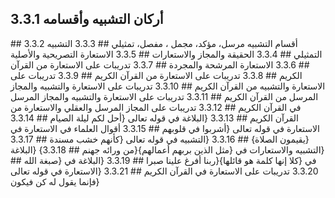## 3.3.1 أركان التشبيه وأقسامه
<YouTube videoId='t_4fGbleE9w' opts={opts} />
## 3.3.2 أقسام التشبيه مرسل، مؤكد، مجمل ، مفصل، تمثيلي
<YouTube videoId='6EwZitawp-0' opts={opts} />
## 3.3.3 التشبيه التمثيلي
<YouTube videoId='KZeMrwvezEY' opts={opts} />
## 3.3.4 الحقيقة والمجاز والاستعارات
<YouTube videoId='w8RN-xaLLjE' opts={opts} />
## 3.3.5 الاستعارة التصريحية والأصلية
<YouTube videoId='w8BB-S7B_AM' opts={opts} />
## 3.3.6 الاستعارة المرشحة والمجردة
<YouTube videoId='dWGjOOunwIk' opts={opts} />
## 3.3.7 تدريبات على الاستعارة من القرآن الكريم
<YouTube videoId='t3fKvA045qA' opts={opts} />
## 3.3.8 تدريبات على الاستعارة من القرآن الكريم
<YouTube videoId='ITYmRAbHPTw' opts={opts} />
## 3.3.9 تدريبات على الاستعارة والتشبيه من القرآن الكريم
<YouTube videoId='N3darumjIVs' opts={opts} />
## 3.3.10 تدريبات على الاستعارة والتشبيه والمجاز المرسل من القرآن الكريم
<YouTube videoId='qhjcm0GAR1k' opts={opts} />
## 3.3.11 تدريبات على الاستعارة والتشبيه والمجاز المرسل في القرآن الكريم
<YouTube videoId='stHD0dndFGc' opts={opts} />
## 3.3.12 تدريبات على المجاز المرسل والعقلي والاستعارة من القرآن الكريم
<YouTube videoId='PfM5j70ObQ8' opts={opts} />
## 3.3.13 {البلاغة في قوله تعالى {أحل لكم ليلة الصيام
<YouTube videoId='qzkTam-TrBQ' opts={opts} />
## 3.3.14 الاستعارة في قوله تعالى {أشربوا في قلوبهم
<YouTube videoId='_hxDvMtOIuQ' opts={opts} />
## 3.3.15 أقوال العلماء في الاستعارة في {يقيمون الصلاة}
<YouTube videoId='h-pG2C4QrYU' opts={opts} />
## 3.3.16 {التشبيه في قوله تعالى {كأنهم خشب مسندة
<YouTube videoId='NaIOfUfIZ7s' opts={opts} />
## 3.3.17 {التشبيه والاستعارات في {مثل الذين بربهم أعمالهم}{من ورائه جهنم
<YouTube videoId='c9ueqT1mduc' opts={opts} />
## 3.3.18} {البلاغة في {كلا إنها كلمة هو قائلها}{ربنا أفرغ علينا صبرا
<YouTube videoId='jBgkBeXA7PM' opts={opts} />
## 3.3.19 {البلاغة في {صبغة الله
<YouTube videoId='EcWe_W8eQoA' opts={opts} />
## 3.3.20 تدريبات على الاستعارة في القرآن الكريم
<YouTube videoId='0w6NIr2fC5o' opts={opts} />
## 3.3.21 {الاستعارة في قوله تعالى {فإنما يقول له كن فيكون
<YouTube videoId='VUsEvLIXwv8' opts={opts} />
